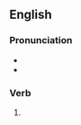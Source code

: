 ==English==

===Pronunciation===
* {{IPA|/ɛfs/|lang=en}}
* {{homophones|efs|lang=en}}

===Verb===
{{head|en|verb form}}

# {{en-third-person singular of|eff}}